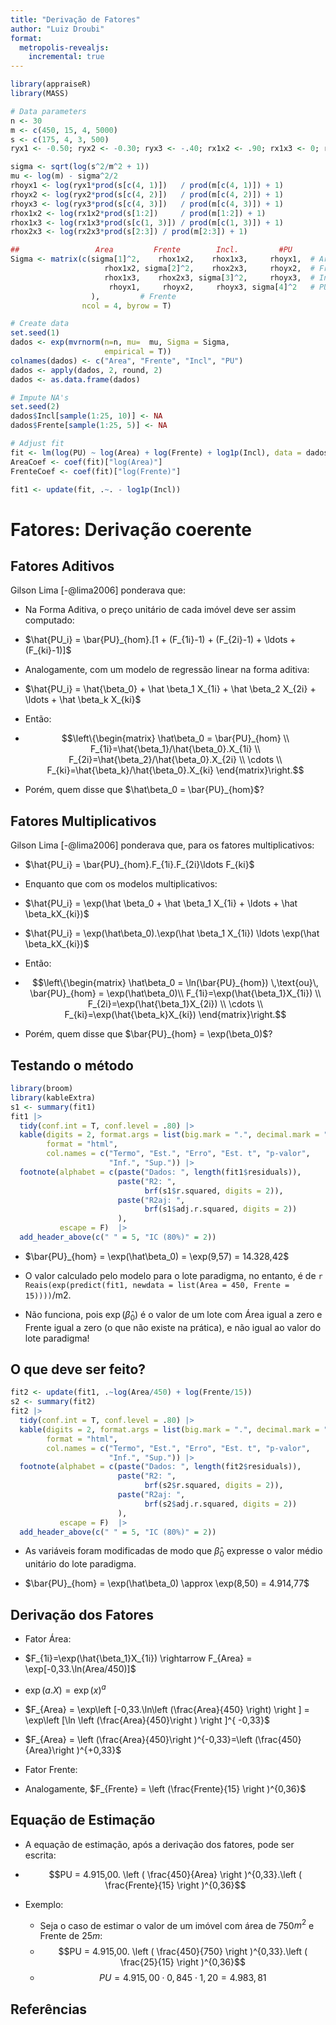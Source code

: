 ```yaml
---
title: "Derivação de Fatores"
author: "Luiz Droubi"
format: 
  metropolis-revealjs:
    incremental: true  
---
```


```r
library(appraiseR)
library(MASS)

# Data parameters
n <- 30
m <- c(450, 15, 4, 5000)
s <- c(175, 4, 3, 500)
ryx1 <- -0.50; ryx2 <- -0.30; ryx3 <- -.40; rx1x2 <- .90; rx1x3 <- 0; rx2x3 <- 0

sigma <- sqrt(log(s^2/m^2 + 1))
mu <- log(m) - sigma^2/2
rhoyx1 <- log(ryx1*prod(s[c(4, 1)])   / prod(m[c(4, 1)]) + 1)
rhoyx2 <- log(ryx2*prod(s[c(4, 2)])   / prod(m[c(4, 2)]) + 1)
rhoyx3 <- log(ryx3*prod(s[c(4, 3)])   / prod(m[c(4, 3)]) + 1)
rhox1x2 <- log(rx1x2*prod(s[1:2])     / prod(m[1:2]) + 1)
rhox1x3 <- log(rx1x3*prod(s[c(1, 3)]) / prod(m[c(1, 3)]) + 1)
rhox2x3 <- log(rx2x3*prod(s[2:3]) / prod(m[2:3]) + 1)

##                 Area         Frente        Incl.         #PU
Sigma <- matrix(c(sigma[1]^2,    rhox1x2,    rhox1x3,     rhoyx1,  # Area
                     rhox1x2, sigma[2]^2,    rhox2x3,     rhoyx2,  # Frente
                     rhox1x3,    rhox2x3, sigma[3]^2,     rhoyx3,  # Incl.
                      rhoyx1,     rhoyx2,     rhoyx3, sigma[4]^2   # PU
                  ),         # Frente
                ncol = 4, byrow = T)

# Create data
set.seed(1)
dados <- exp(mvrnorm(n=n, mu=  mu, Sigma = Sigma,
                     empirical = T))
colnames(dados) <- c("Area", "Frente", "Incl", "PU")
dados <- apply(dados, 2, round, 2)
dados <- as.data.frame(dados)
```

```r
# Impute NA's
set.seed(2)
dados$Incl[sample(1:25, 10)] <- NA
dados$Frente[sample(1:25, 5)] <- NA

# Adjust fit
fit <- lm(log(PU) ~ log(Area) + log(Frente) + log1p(Incl), data = dados)
AreaCoef <- coef(fit)["log(Area)"]
FrenteCoef <- coef(fit)["log(Frente)"]
```

```r
fit1 <- update(fit, .~. - log1p(Incl))
```


# Fatores: Derivação coerente

## Fatores Aditivos {.smaller}

Gilson Lima [-@lima2006] ponderava que:

- Na Forma Aditiva, o preço unitário de cada imóvel deve ser assim computado:

- $\hat{PU_i} = \bar{PU}_{hom}.[1 + (F_{1i}-1) + (F_{2i}-1) + \ldots + (F_{ki}-1)]$

- Analogamente, com um modelo de regressão linear na forma aditiva:

- $\hat{PU_i} = \hat{\beta_0} + \hat \beta_1 X_{1i} + \hat \beta_2 X_{2i}  + \ldots + \hat \beta_k X_{ki}$

- Então: 

- $$\left\{\begin{matrix}
\hat\beta_0 = \bar{PU}_{hom} \\
F_{1i}=\hat{\beta_1}/\hat{\beta_0}.X_{1i} \\
F_{2i}=\hat{\beta_2}/\hat{\beta_0}.X_{2i}  \\
\cdots \\
F_{ki}=\hat{\beta_k}/\hat{\beta_0}.X_{ki}
\end{matrix}\right.$$

- Porém, quem disse que $\hat\beta_0 = \bar{PU}_{hom}$?

## Fatores Multiplicativos {.smaller}

Gilson Lima [-@lima2006] ponderava que, para os fatores multiplicativos:

- $\hat{PU_i} = \bar{PU}_{hom}.F_{1i}.F_{2i}\ldots F_{ki}$

- Enquanto que com os modelos multiplicativos:

- $\hat{PU_i} = \exp(\hat \beta_0 + \hat \beta_1 X_{1i} + \ldots + \hat \beta_kX_{ki})$

- $\hat{PU_i} = \exp(\hat\beta_0).\exp(\hat \beta_1 X_{1i}) \ldots \exp(\hat \beta_kX_{ki})$

- Então: 

- $$\left\{\begin{matrix}
\hat\beta_0 = \ln(\bar{PU}_{hom}) \,\text{ou}\,  \bar{PU}_{hom} = \exp(\hat\beta_0)\\
F_{1i}=\exp(\hat{\beta_1}X_{1i}) \\
F_{2i}=\exp(\hat{\beta_1}X_{2i}) \\
\cdots \\
F_{ki}=\exp(\hat{\beta_k}X_{ki})
\end{matrix}\right.$$

- Porém, quem disse que $\bar{PU}_{hom} = \exp(\beta_0)$?

## Testando o método {.smaller}

```r
library(broom)
library(kableExtra)
s1 <- summary(fit1)
fit1 |>
  tidy(conf.int = T, conf.level = .80) |>
  kable(digits = 2, format.args = list(big.mark = ".", decimal.mark = ","),
        format = "html", 
        col.names = c("Termo", "Est.", "Erro", "Est. t", "p-valor",
                      "Inf.", "Sup.")) |>
  footnote(alphabet = c(paste("Dados: ", length(fit1$residuals)),
                        paste("R2: ", 
                              brf(s1$r.squared, digits = 2)),
                        paste("R2aj: ", 
                              brf(s1$adj.r.squared, digits = 2))
                        ),
           escape = F)  |>
  add_header_above(c(" " = 5, "IC (80%)" = 2))
```

- $\bar{PU}_{hom} = \exp(\hat\beta_0) = \exp(9,57) = 14.328,42$

- O valor calculado pelo modelo para o lote paradigma, no entanto, é de
`r Reais(exp(predict(fit1, newdata = list(Area = 450, Frente = 15))))`/m2.

- Não funciona, pois $\exp(\hat \beta_0)$ é o valor de um lote com Área igual a
zero e Frente igual a zero (o que não existe na prática), e não igual ao valor
do lote paradigma!

## O que deve ser feito? {.smaller}

```r
fit2 <- update(fit1, .~log(Area/450) + log(Frente/15))
s2 <- summary(fit2)
fit2 |>
  tidy(conf.int = T, conf.level = .80) |>
  kable(digits = 2, format.args = list(big.mark = ".", decimal.mark = ","),
        format = "html", 
        col.names = c("Termo", "Est.", "Erro", "Est. t", "p-valor",
                      "Inf.", "Sup.")) |>
  footnote(alphabet = c(paste("Dados: ", length(fit2$residuals)),
                        paste("R2: ", 
                              brf(s2$r.squared, digits = 2)),
                        paste("R2aj: ", 
                              brf(s2$adj.r.squared, digits = 2))
                        ),
           escape = F)  |>
  add_header_above(c(" " = 5, "IC (80%)" = 2))
```

- As variáveis foram modificadas de modo que $\hat\beta_0$ expresse o valor
médio unitário do lote paradigma.

- $\bar{PU}_{hom} = \exp(\hat\beta_0) \approx \exp(8,50) = 4.914,77$

## Derivação dos Fatores {.smaller}

- Fator Área:

- $F_{1i}=\exp(\hat{\beta_1}X_{1i}) \rightarrow F_{Area} = \exp[-0,33.\ln(Area/450)]$

- $\exp(a.X) = \exp(x)^a$

- $F_{Area} = \exp\left [-0,33.\ln\left (\frac{Area}{450} \right)  \right ] = \exp\left [\ln \left (\frac{Area}{450}\right ) \right ]^{ -0,33}$

- $F_{Area} = \left (\frac{Area}{450}\right )^{-0,33}=\left (\frac{450}{Area}\right )^{+0,33}$

- Fator Frente:

- Analogamente, $F_{Frente} = \left (\frac{Frente}{15} \right )^{0,36}$

## Equação de Estimação {.smaller}

- A equação de estimação, após a derivação dos fatores, pode ser escrita:

- $$PU = 4.915,00. \left ( \frac{450}{Area} \right )^{0,33}.\left ( \frac{Frente}{15} \right )^{0,36}$$

- Exemplo:
  - Seja o caso de estimar o valor de um imóvel com área de 750$m^2$ e 
  Frente de 25$m$:
  - $$PU = 4.915,00. \left ( \frac{450}{750} \right )^{0,33}.\left ( \frac{25}{15} \right )^{0,36}$$
  - $$PU = 4.915,00\cdot 0,845\cdot 1,20 = 4.983,81$$

## Referências
